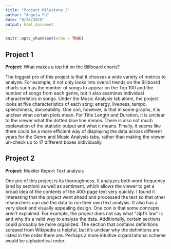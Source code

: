 ```yaml
---
title: "Project Milestone 2"
author: "Angela Fu"
date: "9/20/2019"
output: html_document
---
```


```r
knitr::opts_chunk$set(echo = TRUE)
```

## Project 1

**Project:** What makes a top hit on the Billboard charts?

The biggest pro of this project is that it chooses a wide variety of metrics to analyze. For example, it not only looks into overall trends on the Billboard charts such as the number of songs to appear on the Top 100 and the number of songs from each genre, but it also examines individual characteristics in songs. Under the Music Analysis tab alone, the project looks at five characteristics of each song: energy, liveness, tempo, speechiness, danceability. One con, however, is that in some graphs, it is unclear what certain plots mean. For Title Length and Duration, it is unclear to the viewer what the dotted blue line means. There is also not much explanation of the statistic output and what it means. Finally, it seems like there could be a more efficient way of displaying the data across different years for the Genre and Music Analysis tabs, rather than making the viewer un-check up to 17 different boxes individually.

## Project 2

**Project:** Mueller Report Text analysis

One pro of this project is its thoroughness. It analyzes both word frequency (and by section) as well as sentiment, which allows the viewer to get a broad idea of the contents of the 400-page text very quickly. I found it interesting that the project went ahead and processed the text so that other researchers can use the data to run their own text analysis. It also has a very sleek and visually appealing design. One con is that some concepts aren't explained. For example, the project does not say what "zipf's law" is and why it's a valid way to analyze the data. Additionally, certain sections could probably be more organized. The section that contains definitions scraped from Wikipedia is helpful, but it's unclear why the definitions are listed in the order there are. Perhaps a more intuitive organizational scheme would be alphabetical order.  